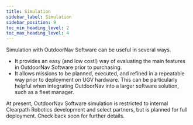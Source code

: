 ---
title: Simulation
sidebar_label: Simulation
sidebar_position: 9
toc_min_heading_level: 2
toc_max_heading_level: 4
---

Simulation with OutdoorNav Software can be useful in several ways.

-   It provides an easy (and low cost!) way of evaluating the main
    features in OutdoorNav Software prior to purchasing.
-   It allows missions to be planned, executed, and refined in a
    repeatable way prior to deployment on UGV hardware. This can be
    particularly helpful when integrating OutdoorNav into a larger
    software solution, such as a fleet manager.

At present, OutdoorNav Software simulation is restricted to internal
Clearpath Robotics development and select partners, but is planned for
full deployment. Check back soon for further details.